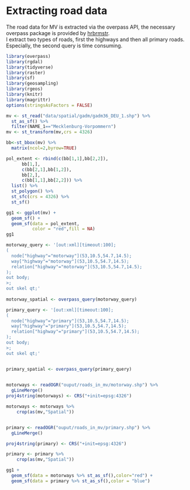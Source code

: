 # Extracting road data

The road data for MV is extracted via the overpass API, the necessary overpass package is provided by [hrbrmstr](https://github.com/hrbrmstr/overpass).  
I extract two types of roads, first the highways and then all primary roads. Especially, the second query is time consuming.  

```r
library(overpass)
library(rgdal)
library(tidyverse)
library(raster)
library(sf)
library(geosampling)
library(rgeos)
library(knitr)
library(magrittr)
options(stringsAsFactors = FALSE)

```



```r
mv <- st_read("data/spatial/gadm/gadm36_DEU_1.shp") %>% 
  st_as_sf() %>% 
  filter(NAME_1=="Mecklenburg-Vorpommern")
mv <- st_transform(mv,crs = 4326)

bb<-st_bbox(mv) %>%   
  matrix(ncol=2,byrow=TRUE)

pol_extent <- rbind(c(bb[1,1],bb[2,2]),
      bb[1,],
      c(bb[2,1],bb[1,2]),
      bb[2,],
      c(bb[1,1],bb[2,2])) %>% 
  list() %>% 
  st_polygon() %>% 
  st_sfc(crs = 4326) %>% 
  st_sf()

gg1 <- ggplot(mv) +
  geom_sf() +
  geom_sf(data = pol_extent,
          color = "red",fill = NA)
gg1
```



```r

motorway_query <- '[out:xml][timeout:100];
(
  node["highway"="motorway"](53,10.5,54.7,14.5);
  way["highway"="motorway"](53,10.5,54.7,14.5);
  relation["highway"="motorway"](53,10.5,54.7,14.5);
);
out body;
>;
out skel qt;'
  
motorway_spatial <- overpass_query(motorway_query)

primary_query <- '[out:xml][timeout:100];
(
  node["highway"="primary"](53,10.5,54.7,14.5);
  way["highway"="primary"](53,10.5,54.7,14.5);
  relation["highway"="primary"](53,10.5,54.7,14.5);
);
out body;
>;
out skel qt;'


primary_spatial <- overpass_query(primary_query)
  

```


```r
motorways <- readOGR("ouput/roads_in_mv/motorway.shp") %>% 
  gLineMerge()
proj4string(motorways) <- CRS("+init=epsg:4326")

motorways <- motorways %>% 
    crop(as(mv,"Spatial"))


primary <- readOGR("ouput/roads_in_mv/primary.shp") %>% 
  gLineMerge()

proj4string(primary) <- CRS("+init=epsg:4326")

primary <- primary %>% 
    crop(as(mv,"Spatial"))

gg1 +
  geom_sf(data = motorways %>% st_as_sf(),color="red") +
  geom_sf(data = primary %>% st_as_sf(),color = "blue")


```
